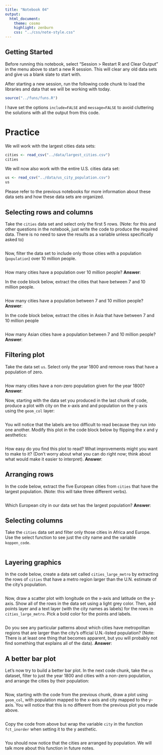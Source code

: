 ```yaml
---
title: "Notebook 04"
output:
  html_document:
    theme: cosmo
    highlight: zenburn
    css: "../css/note-style.css"
---
```


## Getting Started

Before running this notebook, select "Session > Restart R and Clear Output" in
the menu above to start a new R session. This will clear any old data sets and
give us a blank slate to start with.

After starting a new session, run the following code chunk to load the
libraries and data that we will be working with today.

```r
source("../funs/funs.R")
```

I have set the options `include=FALSE` and `message=FALSE` to avoid cluttering
the solutions with all the output from this code.

# Practice

We will work with the largest cities data sets:

```r
cities <- read_csv("../data/largest_cities.csv")
cities
```

We will now also work with the entire U.S. cities data set:

```r
us <- read_csv("../data/us_city_population.csv")
us
```

Please refer to the previous notebooks for more information about these data
sets and how these data sets are organized.

## Selecting rows and columns

Take the `cities` data set and select only the first 5 rows. (Note: for this
and other questions in the notebook, just write the code to produce the
required data. There is no need to save the results as a variable unless
specifically asked to)

```r

```

Now, filter the data set to include only those cities with a population
(`population`) over 10 million people.

```r

```

How many cities have a population over 10 million people?
**Answer**:

In the code block below, extract the cities that have between 7 and
10 million people.

```r

```

How many cities have a population between 7 and 10 million
people?
**Answer**:

In the code block below, extract the cities in Asia that have between
7 and 10 million people

```r

```

How many Asian cities have a population between 7 and 10 million people?
**Answer**:

## Filtering plot

Take the data set `us`. Select only the year 1800 and remove rows that have a
population of zero.

```r

```

How many cities have a non-zero population given for the year 1800?
**Answer**:

Now, starting with the data set you produced in the last chunk of code,
produce a plot with city on the x-axis and and population on the y-axis
using the `geom_col` layer:

```r

```

You will notice that the labels are too difficult to read because they run into
one another. Modify this plot in the code block below by flipping the x and y
aesthetics:

```r

```

How easy do you find this plot to read? What improvements might you want to
make to it? (Don't worry about what you can do right now; think about what would
make it easier to interpret).
**Answer**:

## Arranging rows

In the code below, extract the five European cities from `cities` that have the
largest population. (Note: this will take three different verbs).

```r

```

Which European city in our data set has the largest population?
**Answer**:

## Selecting columns

Take the `cities` data set and filter only those cities in Africa and Europe.
Use the select function to see just the city name and the variable
`koppen_code`.

```r

```

## Layering graphics

In the code below, create a data set called `cities_large_metro` by extracting
the rows of `cities` that have a metro region larger than the U.N. estimate of
the city's population.

```r

```

Now, draw a scatter plot with longitude on the x-axis and latitude on the
y-axis. Show all of the rows in the data set using a light grey color. Then,
add points layer and a text layer (with the city names as labels) for the rows
in `cities_large_metro`. Pick a bold color for the points and labels.

```r

```

Do you see any particular patterns about which cities have metropolitan regions
that are larger than the city's official U.N.-listed population? (Note: There is
at least one thing that becomes apparent, but you will probably not find
something that explains all of the data).
**Answer**:

## A better bar plot

Let's now try to build a better bar plot. In the next code chunk, take the
`us` dataset, filter to just the year 1800 and cities with a non-zero
population, and arrange the cities by their population:

```r

```

Now, starting with the code from the previous chunk, draw a plot using
`geom_col`, with population mapped to the x-axis and city mapped to the y-axis.
You will notice that this is no different from the previous plot you made above.

```r

```

Copy the code from above but wrap the variable `city` in the function
`fct_inorder` when setting it to the y aesthetic.

```r

```
You should now notice that the cities are arranged by population. We will talk
more about this function in future notes.
